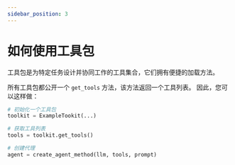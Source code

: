 ```yaml
---
sidebar_position: 3
---
```

# 如何使用工具包


工具包是为特定任务设计并协同工作的工具集合，它们拥有便捷的加载方法。

所有工具包都公开一个 `get_tools` 方法，该方法返回一个工具列表。
因此，您可以这样做：

```python
# 初始化一个工具包
toolkit = ExampleTookit(...)

# 获取工具列表
tools = toolkit.get_tools()

# 创建代理
agent = create_agent_method(llm, tools, prompt)
```